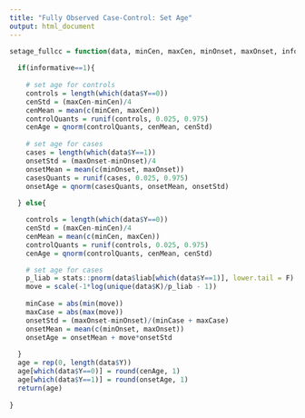 ```yaml
---
title: "Fully Observed Case-Control: Set Age"
output: html_document
---
```


```r
setage_fullcc = function(data, minCen, maxCen, minOnset, maxOnset, informative){
  
  if(informative==1){
    
    # set age for controls
    controls = length(which(data$Y==0))
    cenStd = (maxCen-minCen)/4
    cenMean = mean(c(minCen, maxCen))
    controlQuants = runif(controls, 0.025, 0.975)
    cenAge = qnorm(controlQuants, cenMean, cenStd)
  
    # set age for cases
    cases = length(which(data$Y==1))
    onsetStd = (maxOnset-minOnset)/4
    onsetMean = mean(c(minOnset, maxOnset))
    casesQuants = runif(cases, 0.025, 0.975)
    onsetAge = qnorm(casesQuants, onsetMean, onsetStd)
  
  } else{

    controls = length(which(data$Y==0))
    cenStd = (maxCen-minCen)/4
    cenMean = mean(c(minCen, maxCen))
    controlQuants = runif(controls, 0.025, 0.975)
    cenAge = qnorm(controlQuants, cenMean, cenStd)

    # set age for cases
    p_liab = stats::pnorm(data$liab[which(data$Y==1)], lower.tail = F)
    move = scale(-1*log(unique(data$K)/p_liab - 1))
    
    minCase = abs(min(move))
    maxCase = abs(max(move))
    onsetStd = (maxOnset-minOnset)/(minCase + maxCase)
    onsetMean = mean(c(minOnset, maxOnset))
    onsetAge = onsetMean + move*onsetStd   
    
  }
  age = rep(0, length(data$Y))
  age[which(data$Y==0)] = round(cenAge, 1)
  age[which(data$Y==1)] = round(onsetAge, 1)
  return(age)
  
}
```